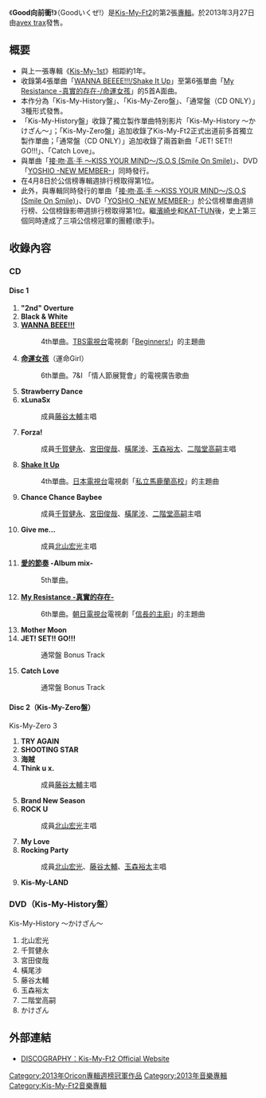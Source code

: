 {{copyedit|time=2013-04-18T13:05:12+00:00}}
{{unreferenced|time=2012-04-13T05:12:51+00:00}}
{{Infobox Album
| Name           = Good向前衝!
| Type           = [[錄音室專輯|錄音室專輯]]
| Artist         = [[Kis-My-Ft2|Kis-My-Ft2]]
| Released       = 2012年3月28日
| Recorded       = 2006年至2013年
| Genre          = [[J-POP|J-POP]]
| Length         = 
| Label          = [[avex_trax|avex trax]]
| Producer       = 
| Reviews        = 
| Chart position = * 週間1位<small>（[[Oricon公信榜|Oricon]]）</small>
* 2012年3月度2位<small>（Oricon）</small>
| Certification  = *白金（唱片，[[日本唱片協會|日本唱片協會]]）
| Last album     = [[Kis-My-1st|Kis-My-1st]]<br/>（2012年）
| This album     = '''Good向前衝!'''<br/>（2013年）
| Next album     = [[HIT!_HIT!_HIT!|HIT! HIT! HIT!]]<br/>（2014年）
| Misc ={{Singles
| Name           = Good向前衝!
| Type           = 錄音室專輯
| single 1       = [[WANNA_BEEEE!!!/Shake_It_Up|WANNA BEEEE!!!/Shake It Up]]
| single 1 date  = 2012年8月15日
| single 2       = [[愛的節奏|愛的節奏]]
| single 2 date  = 2012年11月14日
| single 3       = [[My_Resistance_-真實的存在-/命運女孩|My Resistance -真實的存在-/命運女孩]]
| single 3 date  = 2013年2月13日
}}
}}
《'''Good向前衝!'''》（Goodいくぜ!）是[[Kis-My-Ft2|Kis-My-Ft2]]的第2張[[專輯|專輯]]。於2013年3月27日由[[avex_trax|avex trax]]發售。

== 概要 ==
* 與上一張專輯《[[Kis-My-1st|Kis-My-1st]]》相距約1年。
* 收錄第4張單曲「[[WANNA_BEEEE!!!/Shake_It_Up|WANNA BEEEE!!!/Shake It Up]]」至第6張單曲「[[My_Resistance_-真實的存在-/命運女孩|My Resistance -真實的存在-/命運女孩]]」的5首A面曲。
* 本作分為「Kis-My-History盤」、「Kis-My-Zero盤」、「通常盤（CD ONLY）」3種形式發售。
* 「Kis-My-History盤」收錄了獨立製作單曲特別影片「Kis-My-History ～かけざん～」；「Kis-My-Zero盤」追加收錄了Kis-My-Ft2正式出道前多首獨立製作單曲；「通常盤（CD ONLY）」追加收錄了兩首新曲「JET! SET!! GO!!!」、「Catch Love」。
* 與單曲「[[接·吻·高·手_～KISS_YOUR_MIND～/S.O.S_(Smile_On_Smile)|接·吻·高·手 ～KISS YOUR MIND～/S.O.S (Smile On Smile)]]」、DVD「[[YOSHIO_-NEW_MEMBER-|YOSHIO -NEW MEMBER-]]」同時發行。
* 在4月8日於公信榜專輯週排行榜取得第1位。
* 此外，與專輯同時發行的單曲「[[接·吻·高·手_～KISS_YOUR_MIND～/S.O.S_(Smile_On_Smile)|接·吻·高·手 ～KISS YOUR MIND～/S.O.S (Smile On Smile)]]」、DVD「[[YOSHIO_-NEW_MEMBER-|YOSHIO -NEW MEMBER-]]」於公信榜單曲週排行榜、公信榜錄影帶週排行榜取得第1位。繼[[濱崎步|濱崎步]]和[[KAT-TUN|KAT-TUN]]後，史上第三個同時達成了三項公信榜冠軍的團體(歌手)。


== 收錄內容 ==
=== CD ===
====Disc 1====
# '''"2nd" Overture'''
# '''Black & White'''
# '''[[WANNA_BEEEE!!!/Shake_It_Up|WANNA BEEE!!!]]'''
#:4th單曲。[[TBS電視台|TBS電視台]]電視劇「[[Beginners!|Beginners!]]」的主題曲
# '''[[My_Resistance_-真實的存在-/命運女孩|命運女孩]]'''（運命Girl）
#:6th單曲。7&I 「情人節展覽會」的電視廣告歌曲
# '''Strawberry Dance'''
# '''xLunaSx'''
#:成員[[藤谷太輔|藤谷太輔]]主唱
# '''Forza!'''
#:成員[[千賀健永|千賀健永]]、[[宮田俊哉|宮田俊哉]]、[[橫尾涉|橫尾涉]]、[[玉森裕太|玉森裕太]]、[[二階堂高嗣|二階堂高嗣]]主唱
# '''[[WANNA_BEEEE!!!/Shake_It_Up|Shake It Up]]'''
#:4th單曲。[[日本電視台|日本電視台]]電視劇「[[私立馬鹿蘭高校|私立馬鹿蘭高校]]」的主題曲
# '''Chance Chance Baybee'''
#:成員[[千賀健永|千賀健永]]、[[宮田俊哉|宮田俊哉]]、[[橫尾涉|橫尾涉]]、[[二階堂高嗣|二階堂高嗣]]主唱
# '''Give me...'''
#:成員[[北山宏光|北山宏光]]主唱
# '''[[愛的節奏|愛的節奏]] -Album mix-'''
#:5th單曲。
# '''[[My_Resistance_-真實的存在-/命運女孩|My Resistance -真實的存在-]]'''
#:6th單曲。[[朝日電視台|朝日電視台]]電視劇「[[信長的主廚|信長的主廚]]」的主題曲
# '''Mother Moon'''
# '''JET! SET!! GO!!!'''
#:通常盤 Bonus Track
# '''Catch Love'''
#:通常盤 Bonus Track

==== Disc 2（Kis-My-Zero盤） ====
;Kis-My-Zero 3
# '''TRY AGAIN'''
# '''SHOOTING STAR'''
# '''海賊'''
# '''Think u x.'''
#:成員[[藤谷太輔|藤谷太輔]]主唱
# '''Brand New Season'''
# '''ROCK U'''
#:成員[[北山宏光|北山宏光]]主唱
# '''My Love'''
# '''Rocking Party'''
#:成員[[北山宏光|北山宏光]]、[[藤谷太輔|藤谷太輔]]、[[玉森裕太|玉森裕太]]主唱
# '''Kis-My-LAND'''


=== DVD（Kis-My-History盤） ===
;Kis-My-History ～かけざん～
# 北山宏光
# 千賀健永
# 宮田俊哉
# 橫尾涉
# 藤谷太輔
# 玉森裕太
# 二階堂高嗣
# かけざん

== 外部連結 ==
* [http://avexnet.or.jp/kismyft2/discography/ DISCOGRAPHY：Kis-My-Ft2 Official Website]{{Wayback|url=http://avexnet.or.jp/kismyft2/discography/ |date=20130118223128 }}

{{Kis-My-Ft2}}
{{Oricon專輯週榜冠軍 (2013年)|2013年4月8日}}

{{DEFAULTSORT:Good Ikuze!}}
[[Category:2013年Oricon專輯週榜冠軍作品|Category:2013年Oricon專輯週榜冠軍作品]]
[[Category:2013年音樂專輯|Category:2013年音樂專輯]]

[[Category:Kis-My-Ft2音樂專輯|Category:Kis-My-Ft2音樂專輯]]